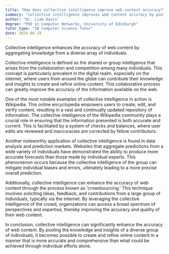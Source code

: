 ```yaml
---
title: "How does collective intelligence improve web content accuracy?"
summary: "Collective intelligence improves web content accuracy by pooling knowledge from a diverse group of individuals."
author: "Dr. Liam Davis"
degree: "PhD in Computer Networks, University of Edinburgh"
tutor_type: "IB Computer Science Tutor"
date: 2024-06-19
---
```


Collective intelligence enhances the accuracy of web content by aggregating knowledge from a diverse array of individuals.

Collective intelligence is defined as the shared or group intelligence that arises from the collaboration and competition among many individuals. This concept is particularly prevalent in the digital realm, especially on the internet, where users from around the globe can contribute their knowledge and insights to create and refine online content. This collaborative process can greatly improve the accuracy of the information available on the web.

One of the most notable examples of collective intelligence in action is Wikipedia. This online encyclopedia empowers users to create, edit, and verify content, resulting in a vast and continually updated repository of information. The collective intelligence of the Wikipedia community plays a crucial role in ensuring that the information presented is both accurate and current. This is facilitated by a system of checks and balances, where user edits are reviewed and inaccuracies are corrected by fellow contributors.

Another noteworthy application of collective intelligence is found in data analysis and prediction markets. Websites that aggregate predictions from a wide variety of individuals have demonstrated the ability to produce more accurate forecasts than those made by individual experts. This phenomenon occurs because the collective intelligence of the group can mitigate individual biases and errors, ultimately leading to a more precise overall prediction.

Additionally, collective intelligence can enhance the accuracy of web content through the process known as 'crowdsourcing.' This technique involves soliciting ideas, feedback, and contributions from a large group of individuals, typically via the internet. By leveraging the collective intelligence of the crowd, organizations can access a broad spectrum of perspectives and expertise, thereby improving the accuracy and quality of their web content.

In conclusion, collective intelligence can significantly enhance the accuracy of web content. By pooling the knowledge and insights of a diverse group of individuals, it becomes possible to create and refine online content in a manner that is more accurate and comprehensive than what could be achieved through individual efforts alone.
    